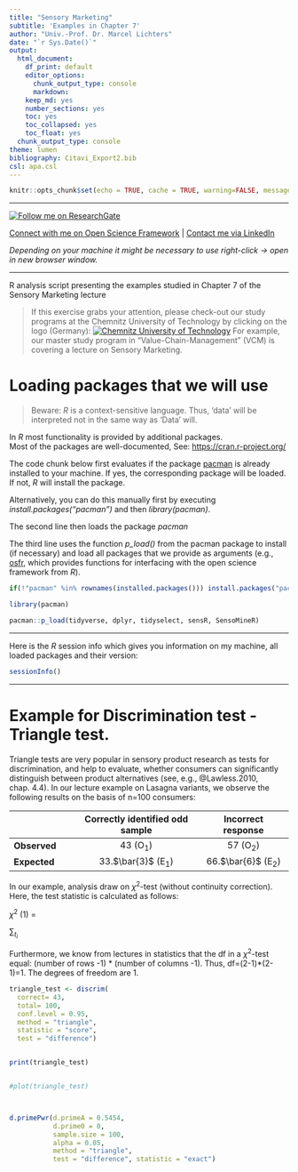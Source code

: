 ```yaml
---
title: "Sensory Marketing"
subtitle: 'Examples in Chapter 7'
author: "Univ.-Prof. Dr. Marcel Lichters"
date: "`r Sys.Date()`"
output:
  html_document: 
    df_print: default
    editor_options:
      chunk_output_type: console
      markdown: 
    keep_md: yes
    number_sections: yes
    toc: yes
    toc_collapsed: yes
    toc_float: yes
  chunk_output_type: console
theme: lumen
bibliography: Citavi_Export2.bib
csl: apa.csl
---
```


```r
knitr::opts_chunk$set(echo = TRUE, cache = TRUE, warning=FALSE, message=FALSE, include = TRUE)


```

------------------------------------------------------------------------

<a title="Follow me on ResearchGate" href="https://www.researchgate.net/profile/Marcel_Lichters?cp=shp"><img src="https://www.researchgate.net/images/public/profile_share_badge.png" alt="Follow me on ResearchGate"/></a>

[Connect with me on Open Science Framework](https://osf.io/u7hyz/) \| [Contact me via LinkedIn](https://www.linkedin.com/in/lichters/)

*Depending on your machine it might be necessary to use right-click -\> open in new browser window.*

------------------------------------------------------------------------

R analysis script presenting the examples studied in Chapter 7 of the Sensory Marketing lecture

> If this exercise grabs your attention, please check-out our study programs at the Chemnitz University of Technology by clicking on the logo (Germany): <a title="Chemnitz University of Technology" href="https://www.tu-chemnitz.de/wirtschaft/fakultaet/studiengaenge.php.en"><img src="TU_Chemnitz_Logo.png" alt="Chemnitz University of Technology"/></a>
For example, our master study program in "Value-Chain-Management" (VCM) is covering a lecture on Sensory Marketing.

# Loading packages that we will use

> Beware: *R* is a context-sensitive language. Thus, 'data' will be interpreted not in the same way as 'Data' will.

In *R* most functionality is provided by additional packages.\
Most of the packages are well-documented, See: <https://cran.r-project.org/>

The code chunk below first evaluates if the package [pacman](https://cran.r-project.org/web/packages/pacman/index.html) is already installed to your machine. If yes, the corresponding package will be loaded. If not, *R* will install the package.

Alternatively, you can do this manually first by executing *install.packages("pacman")* and then *library(pacman)*.

The second line then loads the package *pacman*

The third line uses the function *p_load()* from the pacman package to install (if necessary) and load all packages that we provide as arguments (e.g., [osfr](https://cran.r-project.org/web/packages/osfr/index.html), which provides functions for interfacing with the open science framework from *R*).

```r


if(!"pacman" %in% rownames(installed.packages())) install.packages("pacman")

library(pacman)

pacman::p_load(tidyverse, dplyr, tidyselect, sensR, SensoMineR)

```


------------------------------------------------------------------------

Here is the *R* session info which gives you information on my machine, all loaded packages and their version:

```r

sessionInfo()


```

------------------------------------------------------------------------

# Example for Discrimination test - Triangle test. 

Triangle tests are very popular in sensory product research as tests for discrimination, and help to evaluate, whether consumers can significantly distinguish between product alternatives (see, e.g., @Lawless.2010, chap. 4.4). In our lecture example on Lasagna variants, we observe the following results on the basis of n=100 consumers:

|                     | Correctly identified odd sample    | Incorrect response    |
| ------------------- |:----------------------------------:| :------------------------:|
| **Observed**        | 43 (O~1~)                          | 57 (O~2~)                 |
| **Expected**        | 33.$\bar{3}$ (E~1~)                | 66.$\bar{6}$ (E~2~)       |

In our example, analysis draw on $\chi^{2}$-test (without continuity correction).
Here, the test statistic is calculated as follows:

$\chi^{2}~(1)~=$

$\sum_ t_i$

Furthermore, we know from lectures in statistics that the df in a $\chi^{2}$-test equal: (number of rows -1) * (number of columns -1).
Thus, df=(2-1)*(2-1)=1. The degrees of freedom are 1.

```r

triangle_test <- discrim(
  correct= 43, 
  total= 100,
  conf.level = 0.95,
  method = "triangle", 
  statistic = "score",
  test = "difference")


print(triangle_test)


#plot(triangle_test)




```


```r

d.primePwr(d.primeA = 0.5454, 
           d.prime0 = 0, 
           sample.size = 100, 
           alpha = 0.05,
           method = "triangle", 
           test = "difference", statistic = "exact")



```








